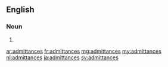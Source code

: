 ==English==

===Noun===
{{head|en}}

# {{plural of|admittance}}

[[ar:admittances]]
[[fr:admittances]]
[[mg:admittances]]
[[my:admittances]]
[[nl:admittances]]
[[ja:admittances]]
[[sv:admittances]]